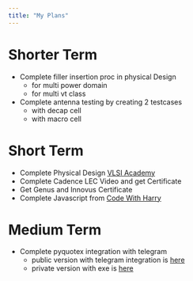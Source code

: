 ```yaml
---
title: "My Plans"
---
```


# Shorter Term
- Complete filler insertion proc in physical Design
    - for multi power domain
    - for multi vt class
- Complete antenna testing by creating 2 testcases
    - with decap cell
    - with macro cell
# Short Term
- Complete Physical Design [VLSI Academy](https://www.youtube.com/playlist?list=PL1h5a0eaDD3pimcMlzW15RpW02HPzIziL)
- Complete Cadence LEC Video and get Certificate
- Get Genus and Innovus Certificate
- Complete Javascript from [Code With Harry](https://www.youtube.com/playlist?list=PLu0W_9lII9ahR1blWXxgSlL4y9iQBnLpR)

# Medium Term
- Complete pyquotex integration with telegram
    - public version with telegram integration is [here](https://github.com/pkalyankumar1010/telegram-quotex-integration)
    - private version with exe is [here](https://github.com/pkalyankumar1010/pyquotex-telegram-exe)